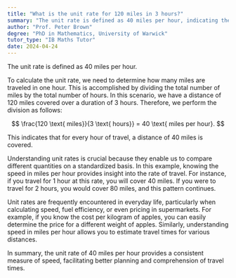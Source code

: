 ```yaml
---
title: "What is the unit rate for 120 miles in 3 hours?"
summary: "The unit rate is defined as 40 miles per hour, indicating the speed at which distance is covered over time."
author: "Prof. Peter Brown"
degree: "PhD in Mathematics, University of Warwick"
tutor_type: "IB Maths Tutor"
date: 2024-04-24
---
```


The unit rate is defined as $40$ miles per hour.

To calculate the unit rate, we need to determine how many miles are traveled in one hour. This is accomplished by dividing the total number of miles by the total number of hours. In this scenario, we have a distance of $120$ miles covered over a duration of $3$ hours. Therefore, we perform the division as follows:

$$
\frac{120 \text{ miles}}{3 \text{ hours}} = 40 \text{ miles per hour}.
$$

This indicates that for every hour of travel, a distance of $40$ miles is covered.

Understanding unit rates is crucial because they enable us to compare different quantities on a standardized basis. In this example, knowing the speed in miles per hour provides insight into the rate of travel. For instance, if you travel for $1$ hour at this rate, you will cover $40$ miles. If you were to travel for $2$ hours, you would cover $80$ miles, and this pattern continues.

Unit rates are frequently encountered in everyday life, particularly when calculating speed, fuel efficiency, or even pricing in supermarkets. For example, if you know the cost per kilogram of apples, you can easily determine the price for a different weight of apples. Similarly, understanding speed in miles per hour allows you to estimate travel times for various distances.

In summary, the unit rate of $40$ miles per hour provides a consistent measure of speed, facilitating better planning and comprehension of travel times.
    